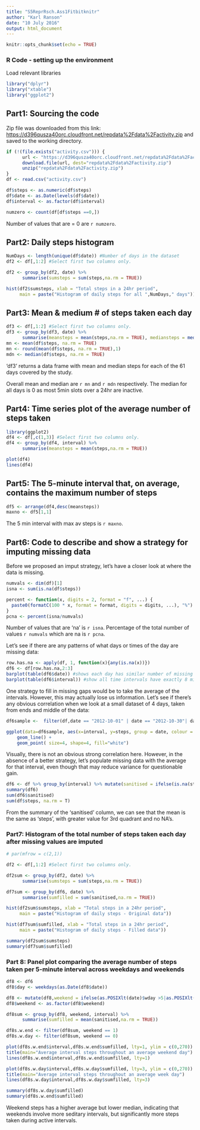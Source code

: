```yaml
---
title: "S5ReprRsch.Ass1Fitbitknitr"
author: "Karl Ranson"
date: "10 July 2016"
output: html_document
---
```


```r
knitr::opts_chunk$set(echo = TRUE)
```

### R Code - setting up the environment

Load relevant libraries

```r
library("dplyr")
library("xtable")
library("ggplot2")
```


## Part1: Sourcing the code

Zip file was downloaded from this link:  <https://d396qusza40orc.cloudfront.net/repdata%2Fdata%2Factivity.zip> and saved to the working directory. 

```r
if (!(file.exists("activity.csv"))) {
      url <- "https://d396qusza40orc.cloudfront.net/repdata%2Fdata%2Factivity.zip"
      download.file(url, dest="repdata%2Fdata%2Factivity.zip") 
      unzip("repdata%2Fdata%2Factivity.zip")
}
df <- read.csv("activity.csv")

df$steps <- as.numeric(df$steps)
df$date <- as.Date(levels(df$date))
df$interval <- as.factor(df$interval)

numzero <- count(df[df$steps ==0,])
```
Number of values that are = 0 are `r numzero`.


## Part2: Daily steps histogram

```r
NumDays <- length(unique(df$date)) #Number of days in the dataset
df2 <- df[,1:2] #Select first two columns only. 

df2 <- group_by(df2, date) %>% 
      summarise(sumsteps = sum(steps,na.rm = TRUE))

hist(df2$sumsteps, xlab = "Total steps in a 24hr period",
     main = paste("Histogram of daily steps for all ",NumDays," days"))
```

## Part3: Mean & medium # of steps taken each day

```r
df3 <- df[,1:2] #Select first two columns only. 
df3 <- group_by(df3, date) %>% 
      summarise(meansteps = mean(steps,na.rm = TRUE), mediansteps = median(steps, na.rm=TRUE))
mn <- mean(df$steps, na.rm = TRUE)
mn <- round(mean(df$steps, na.rm = TRUE),1)
mdn <- median(df$steps, na.rm = TRUE)
```
'df3' returns a data frame with mean and median steps for each of the 61 days covered by the study.   

Overall mean and median are `r mn` and `r mdn` respectively. The median for all days is 0 as most 5min slots over a 24hr are inactive.

## Part4: Time series plot of the average number of steps taken

```r
library(ggplot2)
df4 <- df[,c(1,3)] #Select first two columns only. 
df4 <- group_by(df4, interval) %>% 
      summarise(meansteps = mean(steps,na.rm = TRUE))

plot(df4)
lines(df4)
```

## Part5: The 5-minute interval that, on average, contains the maximum number of steps

```r
df5 <- arrange(df4,desc(meansteps))
maxno <- df5[1,1]
```

The 5 min interval with max av steps is `r maxno`.

## Part6: Code to describe and show a strategy for imputing missing data

Before we proposed an imput strategy, let's have a closer look at where the data is missing. 

```r
numvals <- dim(df)[1]
isna <- sum(is.na(df$steps))

percent <- function(x, digits = 2, format = "f", ...) {
  paste0(formatC(100 * x, format = format, digits = digits, ...), "%")
}
pcna <- percent(isna/numvals)
```

Number of values that are 'na' is `r isna`. 
Percentage of the total number of values `r numvals` which are na is `r pcna`. 

Let's see if there are any patterns of what days or times of the day are missing data:

```r
row.has.na <- apply(df, 1, function(x){any(is.na(x))})
df6 <- df[row.has.na,2:3]
barplot(table(df6$date)) #shows each day has similar number of missing values
barplot(table(df6$interval)) #show all time intervals have exactly 8 missing values total
```
One strategy to fill in missing gaps would be to take the average of the intervals. However, this may actually lose us information. Let's see if there's any obvious correlation when we look at a small dataset of 4 days, taken from ends and middle of the data: 
```r
df6sample <-  filter(df,date == "2012-10-01" | date == "2012-10-30"| date == "2012-11-01"| date == "2012-11-30")

ggplot(data=df6sample, aes(x=interval, y=steps, group = date, colour = date)) +
    geom_line() +
    geom_point( size=4, shape=4, fill="white")
```


Visually, there is not an obvious strong correlation here. However, in the absence of a better strategy, let's populate missing data with the average for that interval, even though that may reduce variance for questionable gain.  

```r

df6 <- df %>% group_by(interval) %>% mutate(sanitised = ifelse(is.na(steps),mean(steps, na.rm=TRUE),steps))
summary(df6)
sum(df6$sanitised)
sum(df$steps, na.rm = T)

```

From the summary of the 'sanitised' column, we can see that the mean is the same as 'steps', with greater value for 3rd quadrant and no NA's. 

### Part7: Histogram of the total number of steps taken each day after missing values are imputed

```r
# par(mfrow = c(2,1))

df2 <- df[,1:2] #Select first two columns only. 

df2sum <- group_by(df2, date) %>% 
      summarise(sumsteps = sum(steps,na.rm = TRUE))

df7sum <- group_by(df6, date) %>% 
      summarise(sumfilled = sum(sanitised,na.rm = TRUE))

hist(df2sum$sumsteps, xlab = "Total steps in a 24hr period",
     main = paste("Histogram of daily steps - Original data"))

hist(df7sum$sumfilled, xlab = "Total steps in a 24hr period",
     main = paste("Histogram of daily steps - Filled data"))

summary(df2sum$sumsteps)
summary(df7sum$sumfilled)

```

### Part 8: Panel plot comparing the average number of steps taken per 5-minute interval across weekdays and weekends

```R
df8 <- df6
df8$day <- weekdays(as.Date(df8$date))

df8 <- mutate(df8,weekend = ifelse(as.POSIXlt(date)$wday >5|as.POSIXlt(date)$wday==0,1,0))
df8$weekend <- as.factor(df8$weekend)

df8sum <- group_by(df8, weekend, interval) %>% 
      summarise(sumfilled = mean(sanitised,na.rm = TRUE)) 

df8s.w.end <- filter(df8sum, weekend == 1)
df8s.w.day <- filter(df8sum, weekend == 0)

plot(df8s.w.end$interval,df8s.w.end$sumfilled, lty=1, ylim = c(0,270))
title(main="Average interval steps throughout an average weekend day")
lines(df8s.w.end$interval,df8s.w.end$sumfilled, lty=1)

plot(df8s.w.day$interval,df8s.w.day$sumfilled, lty=3, ylim = c(0,270))
title(main="Average interval steps throughout an average week day")
lines(df8s.w.day$interval,df8s.w.day$sumfilled, lty=3)

summary(df8s.w.day$sumfilled)
summary(df8s.w.end$sumfilled)
```

Weekend steps has a higher average but lower median, indicating that weekends involve more seditary intervals, but significantly more steps taken during active intervals. 
